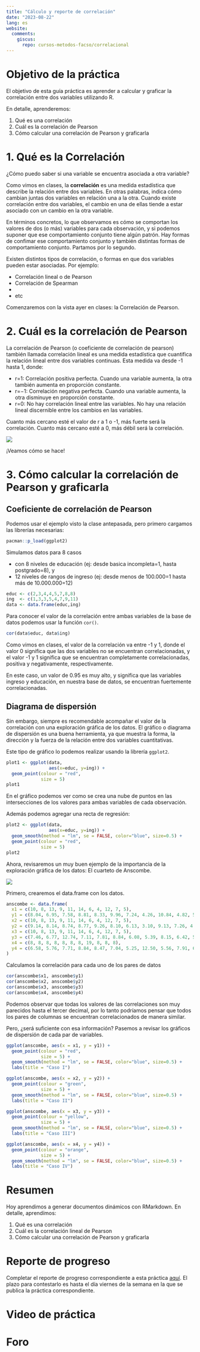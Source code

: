 ```yaml
---
title: "Cálculo y reporte de correlación"
date: "2023-08-22"
lang: es
website:
  comments:
    giscus:
      repo: cursos-metodos-facso/correlacional
---
```


# Objetivo de la práctica

El objetivo de esta guía práctica es aprender a calcular y graficar la correlación entre dos variables utilizando R.

En detalle, aprenderemos:

1.  Qué es una correlación
2.  Cuál es la correlación de Pearson
3.  Cómo calcular una correlación de Pearson y graficarla

# 1. Qué es la Correlación

¿Cómo puedo saber si una variable se encuentra asociada a otra variable?

Como vimos en clases, la **correlación** es una medida estadística que describe la relación entre dos variables. En otras palabras, indica cómo cambian juntas dos variables en relación una a la otra. Cuando existe correlación entre dos variables, el cambio en una de ellas tiende a estar asociado con un cambio en la otra variable.

En términos concretos, lo que observamos es cómo se comportan los valores de dos (o más) variables para cada observación, y si podemos suponer que ese comportamiento conjunto tiene algún patrón. Hay formas de confimar ese comportamiento conjunto y también distintas formas de comportamiento conjunto. Partamos por lo segundo.

Existen distintos tipos de correlación, o formas en que dos variables pueden estar asociadas. Por ejemplo:

-   Correlación lineal o de Pearson
-   Correlación de Spearman
-   
-   etc

Comenzaremos con la vista ayer en clases: la Correlación de Pearson.

# 2. Cuál es la correlación de Pearson

La correlación de Pearson (o coeficiente de correlación de pearson) también llamada correlación lineal es una medida estadística que cuantifica la relación lineal entre dos variables continuas. Esta medida va desde -1 hasta 1, donde:

-   r=1: Correlación positiva perfecta. Cuando una variable aumenta, la otra también aumenta en proporción constante.
-   r=−1: Correlación negativa perfecta. Cuando una variable aumenta, la otra disminuye en proporción constante.
-   r=0: No hay correlación lineal entre las variables. No hay una relación lineal discernible entre los cambios en las variables.

Cuanto más cercano esté el valor de r a 1 o -1, más fuerte será la correlación. Cuanto más cercano esté a 0, más débil será la correlación.

![](../files/corr.png)

¡Veamos cómo se hace!

# 3. Cómo calcular la correlación de Pearson y graficarla

## Coeficiente de correlación de Pearson

Podemos usar el ejemplo visto la clase antepasada, pero primero cargamos las librerías necesarias:

```r
pacman::p_load(ggplot2)
```

Simulamos datos para 8 casos

-   con 8 niveles de educación (ej: desde basica incompleta=1, hasta postgrado=8), y
-   12 niveles de rangos de ingreso (ej: desde menos de 100.000=1 hasta más de 10.000.000=12)

```r
educ <- c(2,3,4,4,5,7,8,8)
ing  <- c(1,3,3,5,4,7,9,11)
data <- data.frame(educ,ing)
```

Para conocer el valor de la correlación entre ambas variables de la base de datos podemos usar la función `cor()`.

```r
cor(data$educ, data$ing)
```

Como vimos en clases, el valor de la correlación va entre -1 y 1, donde el valor 0 significa que las dos variables no se encuentran correlacionadas, y el valor -1 y 1 significa que se encuentran completamente correlacionadas, positiva y negativamente, respectivamente.

En este caso, un valor de 0.95 es muy alto, y significa que las variables ingreso y educación, en nuestra base de datos, se encuentran fuertemente correlacionadas.

## Diagrama de dispersión

Sin embargo, siempre es recomendable acompañar el valor de la correlación con una exploración gráfica de los datos. El gráfico o diagrama de dispersión es una buena herramienta, ya que muestra la forma, la dirección y la fuerza de la relación entre dos variables cuantitativas.

Este tipo de gráfico lo podemos realizar usando la librería `ggplot2`.

```r
plot1 <- ggplot(data, 
                aes(x=educ, y=ing)) + 
  geom_point(colour = "red", 
             size = 5)
plot1
```

En el gráfico podemos ver como se crea una nube de puntos en las intersecciones de los valores para ambas variables de cada observación.

Además podemos agregar una recta de regresión:

```r
plot2 <- ggplot(data, 
                aes(x=educ, y=ing)) + 
  geom_smooth(method = "lm", se = FALSE, color="blue", size=0.5) +
  geom_point(colour = "red", 
             size = 5)
plot2
```

Ahora, revisaremos un muy buen ejemplo de la importancia de la exploración gráfica de los datos: El cuarteto de Anscombe.

![](../files/cuarteto.jpg)

Primero, crearemos el data.frame con los datos.

```r
anscombe <- data.frame(
  x1 = c(10, 8, 13, 9, 11, 14, 6, 4, 12, 7, 5),
  y1 = c(8.04, 6.95, 7.58, 8.81, 8.33, 9.96, 7.24, 4.26, 10.84, 4.82, 5.68),
  x2 = c(10, 8, 13, 9, 11, 14, 6, 4, 12, 7, 5),
  y2 = c(9.14, 8.14, 8.74, 8.77, 9.26, 8.10, 6.13, 3.10, 9.13, 7.26, 4.74),
  x3 = c(10, 8, 13, 9, 11, 14, 6, 4, 12, 7, 5),
  y3 = c(7.46, 6.77, 12.74, 7.11, 7.81, 8.84, 6.08, 5.39, 8.15, 6.42, 5.73),
  x4 = c(8, 8, 8, 8, 8, 8, 8, 19, 8, 8, 8),
  y4 = c(6.58, 5.76, 7.71, 8.84, 8.47, 7.04, 5.25, 12.50, 5.56, 7.91, 6.89)
)
```

Calculamos la correlación para cada uno de los pares de datos

```r
cor(anscombe$x1, anscombe$y1)
cor(anscombe$x2, anscombe$y2)
cor(anscombe$x3, anscombe$y3)
cor(anscombe$x4, anscombe$y4)
```

Podemos observar que todas los valores de las correlaciones son muy parecidos hasta el tercer decimal, por lo tanto podríamos pensar que todos los pares de columnas se encuentran correlacionados de manera similar.

Pero, ¿será suficiente con esa información? Pasemos a revisar los gráficos de dispersión de cada par de variables.

```r
ggplot(anscombe, aes(x = x1, y = y1)) +
  geom_point(colour = "red", 
             size = 5) +
  geom_smooth(method = "lm", se = FALSE, color="blue", size=0.5) +
  labs(title = "Caso I")

ggplot(anscombe, aes(x = x2, y = y2)) +
  geom_point(colour = "green", 
             size = 5) +
  geom_smooth(method = "lm", se = FALSE, color="blue", size=0.5) +
  labs(title = "Caso II")

ggplot(anscombe, aes(x = x3, y = y3)) +
  geom_point(colour = "yellow", 
             size = 5) +
  geom_smooth(method = "lm", se = FALSE, color="blue", size=0.5) +
  labs(title = "Caso III")

ggplot(anscombe, aes(x = x4, y = y4)) +
  geom_point(colour = "orange", 
             size = 5) +
  geom_smooth(method = "lm", se = FALSE, color="blue", size=0.5) +
  labs(title = "Caso IV")
```

# Resumen

Hoy aprendimos a generar documentos dinámicos con RMarkdown. En detalle, aprendímos:

1.  Qué es una correlación
2.  Cuál es la correlación lineal de Pearson
3.  Cómo calcular una correlación de Pearson y graficarla

# Reporte de progreso

Completar el reporte de progreso correspondiente a esta práctica [aquí](). El plazo para contestarlo es hasta el día viernes de la semana en la que se publica la práctica correspondiente.

# Video de práctica

# Foro


<!--probando cambios branch -->